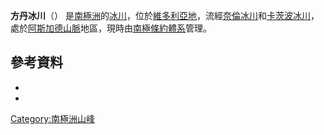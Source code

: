 {{coord|77|41|S|161|38|E|source:GNIS|display=title}}

'''方丹冰川'''（{{lang-en|Fountain Glacier}}）
是[[南極洲|南極洲]]的[[冰川|冰川]]，位於[[維多利亞地|維多利亞地]]，流經[[奈倫冰川|奈倫冰川]]和[[卡茨波冰川|卡茨波冰川]]，處於[[阿斯加德山脈|阿斯加德山脈]]地區，現時由[[南極條約體系|南極條約體系]]管理。

==參考資料==
*{{cite gnis | type = antarid | id = 18657| name = Fountain Glacier | accessdate = 2012-04-03}}
*{{usgs-gazetteer|id=18657}}

{{DEFAULTSORT:Fountain Glacier}}
[[Category:南極洲山峰|Category:南極洲山峰]]


{{McMurdoDryValleys-geo-stub}}